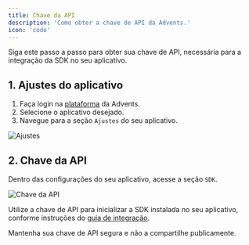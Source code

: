 ```yaml
---
title: Chave da API
description: 'Como obter a chave de API da Advents.'
icon: 'code'
---
```


Siga este passo a passo para obter sua chave de API, necessária para a integração da SDK no seu aplicativo.

## 1. Ajustes do aplicativo

1. Faça login na [plataforma](https://app.advents.io) da Advents.
2. Selecione o aplicativo desejado.
3. Navegue para a seção `Ajustes` do seu aplicativo.

![Ajustes](/assets/images/settings.png)

## 2. Chave da API

Dentro das configurações do seu aplicativo, acesse a seção `SDK`.

![Chave da API](/assets/images/api-key.png)

Utilize a chave de API para inicializar a SDK instalada no seu aplicativo, conforme instruções do [guia de integração](/sdks).

<Warning>Mantenha sua chave de API segura e não a compartilhe publicamente.</Warning>
